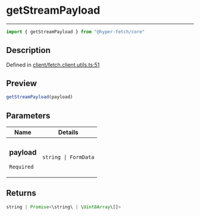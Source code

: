 

# getStreamPayload

<div class="api-docs__separator" data-reactroot="">

---

</div><div class="api-docs__import" data-reactroot="">

```ts
import { getStreamPayload } from "@hyper-fetch/core"
```

</div><div class="api-docs__section">

## Description

</div><div class="api-docs__description"><span class="api-docs__do-not-parse">



</span></div><p class="api-docs__definition">

Defined in [client/fetch.client.utils.ts:51](https://github.com/BetterTyped/hyper-fetch/blob/993719ed/packages/core/src/client/fetch.client.utils.ts#L51)

</p><div class="api-docs__section">

## Preview

</div><div class="api-docs__preview fn">

```ts
getStreamPayload(payload)
```

</div><div class="api-docs__section">

## Parameters

</div><div class="api-docs__parameters"><table><thead><tr><th>Name</th><th>Details</th></tr></thead><tbody><tr param-data="payload"><td class="api-docs__param-name required">

### payload 

`Required`

</td><td class="api-docs__param-type">

`string | FormData`

</td></tr></tbody></table></div><div class="api-docs__section">

## Returns

</div><div class="api-docs__returns">

```ts
string | Promise<\string\ | \Uint8Array\[]>
```

</div>